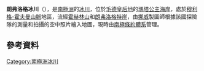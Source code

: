 {{coord|72|6|S|4|14|E|source:GNIS|display=title}}

'''朗弗洛格冰川'''（{{lang-nn|Langflogbreen}}），是[[南極洲|南極洲]]的[[冰川|冰川]]，位於[[毛德皇后地|毛德皇后地]]的[[瑪塔公主海岸|瑪塔公主海岸]]，處於[[穆利格-霍夫曼山脈|穆利格-霍夫曼山脈]]地區，流經[[霍赫林山|霍赫林山]]和[[朗弗洛格特崖|朗弗洛格特崖]]，由[[挪威|挪威]]製圖師根據該國探險隊的測量和拍攝的空中照片繪入地圖，現時由[[南極條約體系|南極條約體系]]管理。

==參考資料==
{{cite gnis | type = antarid | id = 8460| name = Langflog Glacier | accessdate = 2013-05-29}}

{{usgs-gazetteer|id=8460}}

{{Antarctica-geo-stub}}
[[Category:南極洲冰川|Category:南極洲冰川]]
